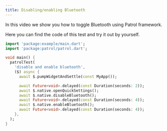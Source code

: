 ```yaml
---
title: Disabling/enabling Bluetooth
---
```


In this video we show you how to toggle Bluetooth using Patrol framework.

<YouTube id="zbjMmfdX6GE" />

Here you can find the code of this test and try it out by yourself.

```dart title="integration_test/bluetooth_test.dart"
import 'package:example/main.dart';
import 'package:patrol/patrol.dart';

void main() {
  patrolTest(
    'disable and enable bluetooth',
    ($) async {
      await $.pumpWidgetAndSettle(const MyApp());

      await Future<void>.delayed(const Duration(seconds: 2));
      await $.native.openQuickSettings();
      await $.native.disableBluetooth();
      await Future<void>.delayed(const Duration(seconds: 4));
      await $.native.enableBluetooth();
      await Future<void>.delayed(const Duration(seconds: 4));
    },
  );
}
```
